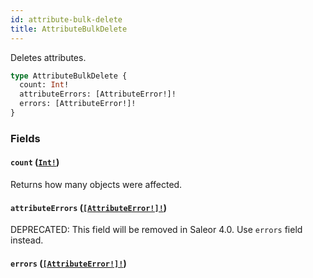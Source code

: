 ```yaml
---
id: attribute-bulk-delete
title: AttributeBulkDelete
---
```


Deletes attributes.

```graphql
type AttributeBulkDelete {
  count: Int!
  attributeErrors: [AttributeError!]!
  errors: [AttributeError!]!
}
```

### Fields

#### `count` ([`Int!`](/developer/api-reference/scalars/int))

Returns how many objects were affected.

#### `attributeErrors` ([`[AttributeError!]!`](/developer/api-reference/objects/attribute-error))

<span class="badge badge--warning">DEPRECATED: This field will be removed in Saleor 4.0. Use `errors` field instead.</span>

#### `errors` ([`[AttributeError!]!`](/developer/api-reference/objects/attribute-error))
